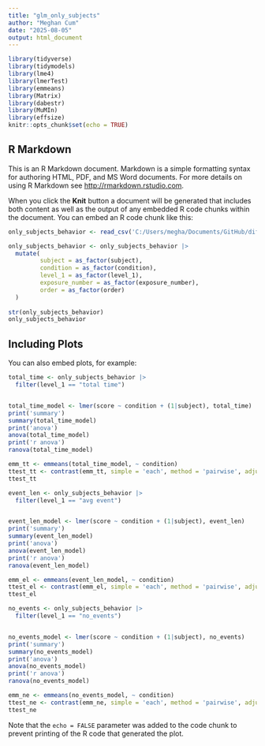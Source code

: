 ```yaml
---
title: "glm_only_subjects"
author: "Meghan Cum"
date: "2025-08-05"
output: html_document
---
```


```r
library(tidyverse)
library(tidymodels)
library(lme4)
library(lmerTest)
library(emmeans)
library(Matrix)
library(dabestr)
library(MuMIn)
library(effsize)
knitr::opts_chunk$set(echo = TRUE)
```

## R Markdown

This is an R Markdown document. Markdown is a simple formatting syntax for authoring HTML, PDF, and MS Word documents. For more details on using R Markdown see <http://rmarkdown.rstudio.com>.

When you click the **Knit** button a document will be generated that includes both content as well as the output of any embedded R code chunks within the document. You can embed an R code chunk like this:

```r
only_subjects_behavior <- read_csv('C:/Users/megha/Documents/GitHub/diff_fam_social_memory_ephys/pilot2/only_subjects/only_subjects_behavior_data.csv')

only_subjects_behavior <- only_subjects_behavior |>
  mutate(
         subject = as_factor(subject),
         condition = as_factor(condition),
         level_1 = as_factor(level_1),
         exposure_number = as_factor(exposure_number),
         order = as_factor(order)
  )
 
str(only_subjects_behavior)
only_subjects_behavior 
```

## Including Plots

You can also embed plots, for example:

```r
total_time <- only_subjects_behavior |>
  filter(level_1 == "total time")


total_time_model <- lmer(score ~ condition + (1|subject), total_time)
print('summary')
summary(total_time_model)
print('anova')
anova(total_time_model)
print('r anova')
ranova(total_time_model)

emm_tt <- emmeans(total_time_model, ~ condition)
ttest_tt <- contrast(emm_tt, simple = 'each', method = 'pairwise', adjust = 'holm')
ttest_tt

```



```r
event_len <- only_subjects_behavior |>
  filter(level_1 == "avg event")


event_len_model <- lmer(score ~ condition + (1|subject), event_len)
print('summary')
summary(event_len_model)
print('anova')
anova(event_len_model)
print('r anova')
ranova(event_len_model)

emm_el <- emmeans(event_len_model, ~ condition)
ttest_el <- contrast(emm_el, simple = 'each', method = 'pairwise', adjust = 'holm')
ttest_el
```




```r
no_events <- only_subjects_behavior |>
  filter(level_1 == "no_events")


no_events_model <- lmer(score ~ condition + (1|subject), no_events)
print('summary')
summary(no_events_model)
print('anova')
anova(no_events_model)
print('r anova')
ranova(no_events_model)

emm_ne <- emmeans(no_events_model, ~ condition)
ttest_ne <- contrast(emm_ne, simple = 'each', method = 'pairwise', adjust = 'holm')
ttest_ne
```

Note that the `echo = FALSE` parameter was added to the code chunk to prevent printing of the R code that generated the plot.
